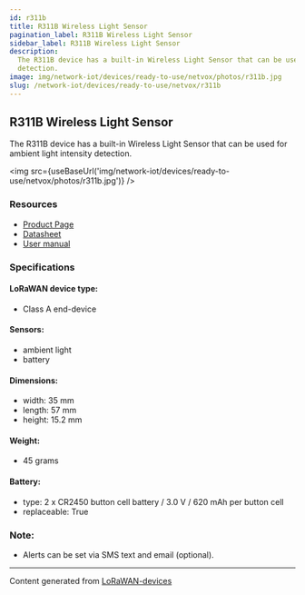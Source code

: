```yaml
---
id: r311b
title: R311B Wireless Light Sensor
pagination_label: R311B Wireless Light Sensor
sidebar_label: R311B Wireless Light Sensor
description:
  The R311B device has a built-in Wireless Light Sensor that can be used for ambient light intensity
  detection.
image: img/network-iot/devices/ready-to-use/netvox/photos/r311b.jpg
slug: /network-iot/devices/ready-to-use/netvox/r311b
---
```



<LegacyContentBanner />

## R311B Wireless Light Sensor

The R311B device has a built-in Wireless Light Sensor that can be used for ambient light intensity
detection.

<img src={useBaseUrl('img/network-iot/devices/ready-to-use/netvox/photos/r311b.jpg')} />

### Resources

- [Product Page](http://www.netvox.com.tw/product.asp?pro=R311B)
- [Datasheet](http://www.netvox.com.tw/um/R311B/R311Bdatasheet.pdf)
- [User manual](http://www.netvox.com.tw/um/R311B/R311BUsermanual.pdf)

### Specifications

#### LoRaWAN device type:

- Class A end-device

#### Sensors:

- ambient light
- battery

#### Dimensions:

- width: 35 mm
- length: 57 mm
- height: 15.2 mm

#### Weight:

- 45 grams

#### Battery:

- type: 2 x CR2450 button cell battery / 3.0 V / 620 mAh per button cell
- replaceable: True

### Note:

- Alerts can be set via SMS text and email (optional).

---

Content generated from [LoRaWAN-devices](https://github.com/TheThingsNetwork/lorawan-devices)
